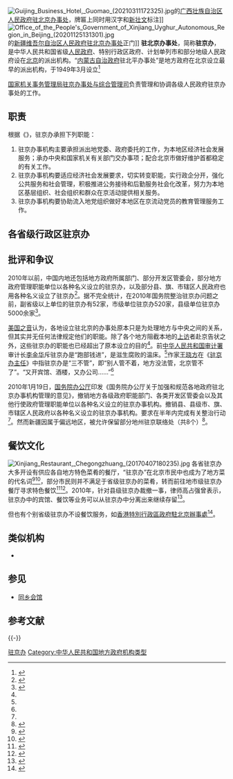 [[File:Guijing_Business_Hotel,_Guomao_(20210311172325).jpg|thumb]]的[[广西壮族自治区人民政府驻北京办事处|广西壮族自治区人民政府驻北京办事处]]，牌匾上同时用汉字和[[新壮文|新壮文]]标注]]
[[File:Office_of_the_People's_Government_of_Xinjiang_Uyghur_Autonomous_Region_in_Beijing_(20201125131301).jpg|thumb]]的[[新疆维吾尔自治区人民政府驻北京办事处|新疆维吾尔自治区人民政府驻北京办事处]]正门]]
'''驻北京办事处'''，简称'''驻京办'''，是中华人民共和国省级[[人民政府|人民政府]]、特别行政区政府、计划单列市和部分地级人民政府设在[[北京|北京]]的派出机构。“[[内蒙古自治政府|内蒙古自治政府]]驻北平办事处”是地方政府在北京设立最早的派出机构，于1949年3月设立<ref name="bbc">{{cite news  | url =http://www.bbc.co.uk/zhongwen/simp/indepth/2010/01/100125_ana_beijing_offices.shtml  | title =驻京办：“亦官亦商”的毒瘤  | work = BBC |date = 2010-01-25 | archiveurl=https://web.archive.org/web/20100128112417/http://www.bbc.co.uk/zhongwen/simp/indepth/2010/01/100125_ana_beijing_offices.shtml|archivedate=2010-01-28|author=尚清}}</ref>

[[国家机关事务管理局|国家机关事务管理局]][[国家机关事务管理局驻京办事处与综合管理司|驻京办事处与综合管理司]]负责管理和协调各级人民政府驻京办事处的工作。

== 职责 ==
根据《{{s|国务院办公厅关于加强和规范各地政府驻北京办事机构管理的意见}}》，驻京办承担下列职能：
# 驻京办事机构主要承担派出地党委、政府委托的工作，为本地区经济社会发展服务；承办中央和国家机关有关部门交办事项；配合北京市做好维护首都稳定的有关工作。
# 驻京办事机构要适应经济社会发展要求，切实转变职能，实行政企分开，强化公共服务和社会管理，积极推进公务接待和后勤服务社会化改革，努力为本地区基层组织、社会组织和群众在京活动提供相关服务。
# 驻京办事机构要协助流入地党组织做好本地区在京流动党员的教育管理服务工作。

== 各省级行政区驻京办==
{{columns-list|2|
* [[天津市人民政府驻北京办事处|天津市人民政府驻北京办事处]]
* [[重庆市人民政府驻北京办事处|重庆市人民政府驻北京办事处]]
* [[上海市人民政府驻北京办事处|上海市人民政府驻北京办事处]]
* [[黑龙江省人民政府驻北京办事处|黑龙江省人民政府驻北京办事处]]
* [[吉林省人民政府驻北京办事处|吉林省人民政府驻北京办事处]]
* [[辽宁省人民政府驻北京办事处|辽宁省人民政府驻北京办事处]]
* [[河北省人民政府驻北京办事处|河北省人民政府驻北京办事处]]
* [[河南省人民政府驻北京办事处|河南省人民政府驻北京办事处]]
* [[山东省人民政府驻北京办事处|山东省人民政府驻北京办事处]]
* [[陕西省人民政府驻北京办事处|陕西省人民政府驻北京办事处]]
* [[甘肃省人民政府驻北京办事处|甘肃省人民政府驻北京办事处]]
* [[青海省人民政府驻北京办事处|青海省人民政府驻北京办事处]]
* [[四川省人民政府驻北京办事处|四川省人民政府驻北京办事处]]
* [[湖北省人民政府驻北京办事处|湖北省人民政府驻北京办事处]]
* [[湖南省人民政府驻北京办事处|湖南省人民政府驻北京办事处]]
* [[贵州省人民政府驻北京办事处|贵州省人民政府驻北京办事处]]
* [[江苏省人民政府驻北京办事处|江苏省人民政府驻北京办事处]]
* [[浙江省人民政府驻北京办事处|浙江省人民政府驻北京办事处]]
* [[安徽省人民政府驻北京办事处|安徽省人民政府驻北京办事处]]
* [[福建省人民政府驻北京办事处|福建省人民政府驻北京办事处]]
* [[云南省人民政府驻北京办事处|云南省人民政府驻北京办事处]]
* [[广东省人民政府驻北京办事处|广东省人民政府驻北京办事处]]
* [[海南省人民政府驻北京办事处|海南省人民政府驻北京办事处]]
* [[广西壮族自治区人民政府驻北京办事处|广西壮族自治区人民政府驻北京办事处]]
* [[宁夏回族自治区人民政府驻北京办事处|宁夏回族自治区人民政府驻北京办事处]]
* [[新疆维吾尔自治区人民政府驻北京办事处|新疆维吾尔自治区人民政府驻北京办事处]]
* [[西藏自治区人民政府驻北京办事处|西藏自治区人民政府驻北京办事处]]
* [[内蒙古自治区人民政府驻北京办事处|内蒙古自治区人民政府驻北京办事处]]
* [[香港特别行政区政府驻北京办事处|香港特别行政区政府驻北京办事处]]
* [[澳门特别行政区驻北京办事处|澳门特别行政区驻北京办事处]]
* [[新疆生产建设兵团驻北京办事处|新疆生产建设兵团驻北京办事处]]
}}

== 批评和争议 ==
2010年以前，中国内地还包括地方政府所属部门、部分开发区管委会，部分地方政府管理职能单位以各种名义设立的驻京办，以及部分县、旗、市辖区人民政府也用各种名义设立了驻京办<ref name="voa">{{cite news  | url =http://www1.voanews.com/chinese/news/china/20100125-chinese-government-82586567.html  | title =中国宣布整顿地方政府驻京办数目  | work =VOA  | date =2010-01-25  | accessdate =2010-01-26  }}{{Dead link|date=2020年1月 |bot=InternetArchiveBot |fix-attempted=yes }}</ref>。据不完全统计，在2010年国务院整治驻京办问题之前，副省级以上单位的驻京办有52家，市级单位驻京办520家，县级单位驻京办5000余家<ref name="南方周末">{{cite news | url =http://www.infzm.com/content/40720  | title =数千家驻京办半年内将撤销 恐名亡实存  | work =南方周末  | date = 2010-01-25 | archiveurl=https://web.archive.org/web/20161010115545/http://www.infzm.com/content/40720|archivedate=2016-10-10 }}</ref>。

[[美国之音|美国之音]]认为，各地设立驻北京的办事处原本只是为处理地方与中央之间的关系，但其实并无任何法律规定他们的职能。除了各个地方阻截本地的[[上访|上访]]者赴京告状之外，这些驻京办的职能也已经超出了原本设立的目的<ref name="voa"/>。前[[中华人民共和国审计署|中华人民共和国审计署]]审计长[[李金华_(审计长)|李金华]]斥驻京办是“跑部钱进”，是滋生腐败的温床。<ref name="南方周末"/>作家[[王晓方|王晓方]]在《[[驻京办主任|驻京办主任]]》中指驻京办是“三不管”，即“别人管不着，地方没法管，北京管不了”。“又开宾馆、酒楼，又办公司……”<ref name="bbc"/>

2010年1月19日，[[国务院办公厅|国务院办公厅]]印发《国务院办公厅关于加强和规范各地政府驻北京办事机构管理的意见》，撤销地方各级政府职能部门、各类开发区管委会以及其他行使政府管理职能单位以各种名义设立的驻京办事机构。撤销县、县级市、旗、市辖区人民政府以各种名义设立的驻京办事机构。要求在半年内完成有关整治行动<ref name="voa"/>。然而新疆因属于偏远地区，被允许保留部分地州驻京联络处（共8个）<ref>{{cite news|url=http://news.sohu.com/20100726/n273752096.shtml|title=新疆15个驻京办事机构撤销7个 资产将公开处置|publisher=亚心网|date=2010-07-26|accessdate=2021-03-13}}</ref>。

== 餐饮文化 ==
[[File:Xinjiang_Restaurant,_Chegongzhuang_(20170407180235).jpg|thumb]]
各省驻京办大多开设有供应各自地方特色菜肴的餐厅，“驻京办”在北京市民中也成为了地方菜的代名词<ref>{{cite web|url=https://www.chinanews.com/cul/news/2010/02-12/2123360.shtml|title=闲话旧时“驻京办”|work=[[中国文化报|中国文化报]]|date=2010-02-12|accessdate=2021-03-10}}</ref><ref>{{cite web|url=http://fashion.ifeng.com/news/detail_2010_07/20/1803546_0.shtml|title=驻京办美味特色菜推荐|publisher=千龙网|date=2010-04-23|accessdate=2021-03-10}}</ref>，部分市民则并不满足于省级驻京办的菜肴，转而前往地市级驻京办餐厅寻求特色餐饮<ref>{{cite web|url=http://www.china.com.cn/travel/txt/2007-06/13/content_8384662.htm|title=在北京吃遍中国|publisher=京报网|date=2007-06-13|accessdate=2021-03-10}}</ref><ref>{{cite web|url=http://epaper.bjnews.com.cn/html/2012-06/27/content_351439.htm?div=-1|title=身边的异乡|work=新京报|date=2012-06-27|accessdate=2021-03-10}}</ref>。2010年，针对县级驻京办裁撤一事，律师高占强曾表示，驻京办中的宾馆、餐饮等业务可以从驻京办中分离出来继续存留<ref>{{cite news|url=http://www.ce.cn/xwzx/gnsz/zg/201002/04/t20100204_20923291.shtml|title=专家:撤销驻京办并不会影响相关宾馆餐饮等业务|publisher=[[中国经济网|中国经济网]]|date=2010-02-04|accessdate=2021-03-10}}</ref>。

但也有个别省级驻京办不设餐饮服务，如[[香港特別行政區政府駐北京辦事處|香港特別行政區政府駐北京辦事處]]<ref>{{cite web|url=http://news.cctv.com/china/20070716/107053.shtml|title=曹万泰：驻京办主任说香港|publisher=[[中国中央电视台|中国中央电视台]]|date=2007-07-16|accessdate=2021-03-10}}</ref>。

== 类似机构 ==
* {{Link-de|州代表处 (德国)|Landesvertretung|德國各-{zh-hans:州; zh-hant:邦;}-駐柏林代表處}}

== 参见 ==
*[[同乡会馆|同乡会馆]]

== 参考文献 ==
{{Reflist|30em}}

{{-}}
{{中华人民共和国各省级行政区|驻京办}}

[[Category:驻京办|]]
[[Category:中华人民共和国地方政府机构类型|Category:中华人民共和国地方政府机构类型]]